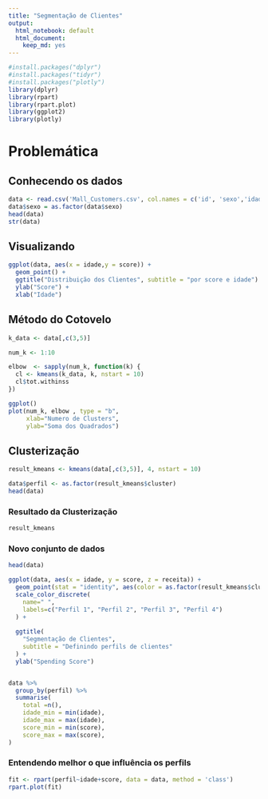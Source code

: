 ```yaml
---
title: "Segmentação de Clientes"
output:
  html_notebook: default
  html_document:
    keep_md: yes
---
```

```r
#install.packages("dplyr")
#install.packages("tidyr")
#install.packages("plotly")
library(dplyr)
library(rpart)
library(rpart.plot)
library(ggplot2)
library(plotly)

```

# Problemática

## Conhecendo os dados

```r
data <- read.csv('Mall_Customers.csv', col.names = c('id', 'sexo','idade', 'receita', 'score'))
data$sexo = as.factor(data$sexo)
head(data)
str(data)
```


## Visualizando
```r

ggplot(data, aes(x = idade,y = score)) +
  geom_point() +
  ggtitle("Distribuição dos Clientes", subtitle = "por score e idade") +
  ylab("Score") +
  xlab("Idade")
```

## Método do Cotovelo
```r
k_data <- data[,c(3,5)]

num_k <- 1:10

elbow  <- sapply(num_k, function(k) {
  cl <- kmeans(k_data, k, nstart = 10)
  cl$tot.withinss
})

ggplot()
plot(num_k, elbow , type = "b",
     xlab="Numero de Clusters",
     ylab="Soma dos Quadrados")
```



## Clusterização

```r

result_kmeans <- kmeans(data[,c(3,5)], 4, nstart = 10)

data$perfil <- as.factor(result_kmeans$cluster)
head(data)


```

### Resultado da Clusterização
```r
result_kmeans
```

### Novo conjunto de dados
```r
head(data)
```


```r
ggplot(data, aes(x = idade, y = score, z = receita)) + 
  geom_point(stat = "identity", aes(color = as.factor(result_kmeans$cluster))) +
  scale_color_discrete(
    name=" ",
    labels=c("Perfil 1", "Perfil 2", "Perfil 3", "Perfil 4")
  ) +
  
  ggtitle(
    "Segmentação de Clientes", 
    subtitle = "Definindo perfils de clientes"
  ) +
  ylab("Spending Score")


data %>%
  group_by(perfil) %>%
  summarise(
    total =n(), 
    idade_min = min(idade), 
    idade_max = max(idade),
    score_min = min(score), 
    score_max = max(score),
)
```



### Entendendo melhor o que influência os perfils
```r
fit <- rpart(perfil~idade+score, data = data, method = 'class')
rpart.plot(fit)
```